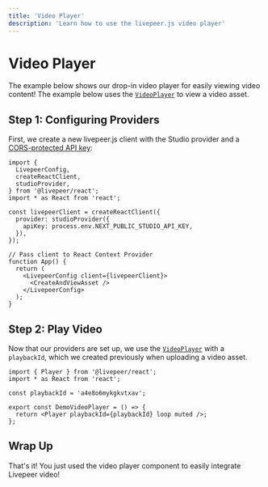 ```yaml
---
title: 'Video Player'
description: 'Learn how to use the livepeer.js video player'
---
```



# Video Player

The example below shows our drop-in video player for easily viewing video content! The example below uses the
[`VideoPlayer`](/react/VideoPlayer) to view a video asset.

<DemoVideoPlayer />

## Step 1: Configuring Providers

First, we create a new livepeer.js client with the Studio provider and a [CORS-protected API key](/react/providers/studio#apikey):

```tsx
import {
  LivepeerConfig,
  createReactClient,
  studioProvider,
} from '@livepeer/react';
import * as React from 'react';

const livepeerClient = createReactClient({
  provider: studioProvider({
    apiKey: process.env.NEXT_PUBLIC_STUDIO_API_KEY,
  }),
});

// Pass client to React Context Provider
function App() {
  return (
    <LivepeerConfig client={livepeerClient}>
      <CreateAndViewAsset />
    </LivepeerConfig>
  );
}
```

## Step 2: Play Video

Now that our providers are set up, we use the [`VideoPlayer`](/react/VideoPlayer) with a `playbackId`, which we created
previously when uploading a video asset.

```tsx
import { Player } from '@livepeer/react';
import * as React from 'react';

const playbackId = 'a4e8o6mykgkvtxav';

export const DemoVideoPlayer = () => {
  return <Player playbackId={playbackId} loop muted />;
};
```

## Wrap Up

That's it! You just used the video player component to easily integrate Livepeer video!
